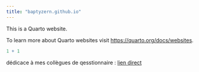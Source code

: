 ```yaml
---
title: "baptyzern.github.io"
---
```


This is a Quarto website.

To learn more about Quarto websites visit <https://quarto.org/docs/websites>.

```r
1 + 1
```

dédicace à mes collègues de qesstionnaire : [lien direct](test_1.qmd)
